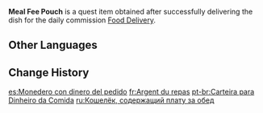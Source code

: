 {{Item Infobox
|id           = 100311
|image        = Item Bag of Mora.png
|type         = Quest Items
|description  = A small coin pouch of Mora that contains payment for a meal ordered at the Good Hunter. Do not take your cut out of this bag.
|source1      = Received when delivering a dish during the commission [[Food Delivery]]
}}
'''Meal Fee Pouch''' is a quest item obtained after successfully delivering the dish for the daily commission [[Food Delivery]].

==Other Languages==
{{Other Languages
|en      = Meal Fee Pouch
|zhs     = 装着餐费的钱包
|zhs_rm  = Zhuāngzhe Cànfèi de Qiánbāo
|zht     = 裝著餐費的錢包
|zht_rm  = Zhuāngzhe Cànfèi de Qiánbāo
|zh_tl   = Wallet Packed with the Meal Fee
|ja      = 食事代が入っている財布
|ja_rm   = Shokujidai ga Haitteiru Saifu
|ja_tl   = Purse with Meal Fee Inside
|ko      = 식비가 들어 있는 지갑
|ko_rm   = Sikppiga Deureo Inneun Jigap
|ko_tl   = Wallet with Food Expenses Inside
|es      = Monedero con dinero del pedido
|es_tl   = Purse with Order Money
|fr      = Argent du repas
|fr_tl   = Money for the Meal
|ru      = Кошелёк, содержащий плату за обед
|ru_tl   = Pouch with Meal Fee
|th      = Meal Fee Pouch
|vi      = Túi Tiền Đựng Tiền Ăn
|vi_tl   = 
|de      = Geldbeutel mit Geld für die Bestellung
|de_tl   = Moneybag with Money for the Order
|id      = Kantong Uang Makan
|id_tl   = Meal Fee Pouch
|pt      = Carteira para Dinheiro da Comida
|pt_tl   = 
|tr      = Yemek Parası Kesesi
|tr_tl   = 
|it      = Borsa di monete per i pasti
|it_tl   = 
}}

==Change History==
{{Change History|1.0}}

[[es:Monedero con dinero del pedido]]
[[fr:Argent du repas]]
[[pt-br:Carteira para Dinheiro da Comida]]
[[ru:Кошелёк, содержащий плату за обед]]